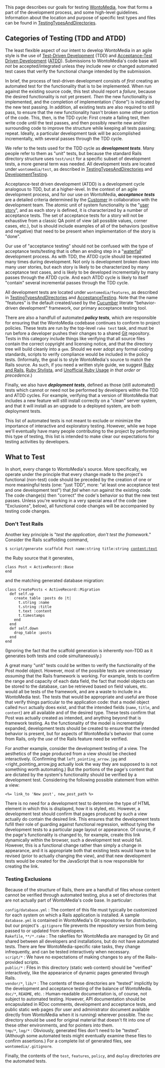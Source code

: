 This page describes our goals for testing [[WontoMedia]], how that
forms a part of the development process, and some high-level
guidelines.  Information about the location and purpose of specific
test types and files can be found in [[TestingTypesAndDirectories]].



== Categories of Testing (TDD and ATDD) ==

The least flexible aspect of our intent to develop WontoMedia in an
agile style is the use of [[Wikipedia:Test_driven_development|Test-Driven Development]] (TDD) and
[http://testdrivendeveloper.com/2008/04/02/AcceptanceTestDrivenDevelopmentExplained.aspx Acceptance-Test Driven Development]
([http://testobsessed.com/wordpress/wp-content/uploads/2008/12/atddexample.pdf ATDD]).
Submissions to WontoMedia's code base will ''not'' be
accepted/integrated unless they include new or changed automated test
cases that verify the functional change intended by the submission.

In brief, the process of test-driven development consists of ''first''
creating an automated test for the functionality that is to be
implemented.  When run against the existing source code, this test
should report a ''failure'', because the desired functionality is not
yet present.  ''Then'' the new functionality is implemented, and the
completion of implementation ("done") is indicated by the new test
passing.  In addition, all existing tests are also required to still
pass, to ensure that the new functionality hasn't broken some other
portion of the code.  This, then, is the TDD cycle: First create a
failing test, then write code until the test passes, and then possibly
rewrite new and/or surrounding code to improve the structure while
keeping all tests passing; repeat.  Ideally, a particular development
task will be accomplished incrementally, with several passes through
the TDD cycle.

We refer to the tests used for the TDD cycle as
'''''development tests'''''.  Many people refer to them as "unit"
tests, but because the standard Rails directory structure uses
<tt>test/unit</tt> for a specific subset of development tests, a more
general term was needed.  All development tests are located under
<tt>wontomedia/test</tt>, as described in
[[TestingTypesAndDirectories]] and [[DevelopmentTesting]].

Acceptance-test driven development (ATDD) is a development cycle
analogous to TDD, but at a higher-level.  In the context of an agile
development process, and for our use on WontoMedia, 
'''''acceptance tests''''' are a detailed criteria determined by the
[[Customer]] in collaboration with the development team.  The atomic
unit of system functionality is the
"[http://www.mountaingoatsoftware.com/article_view/27 user story]",
and as each story is defined, it is characterized by a number of
acceptance tests.  The set of acceptance tests for a story will not be
exhaustive from a classic QA point of view (all possible values,
corner cases, etc.), but is should include examples of all of the
behaviors (positive and negative) that need to be present when
implementation of the story is "done".

Our use of "acceptance testing" should not be confused with the type
of acceptance tests/testing that is often an ending step in a
"[[Wikipedia:Waterfall_model|waterfall]]" development process.  As
with TDD, the ATDD cycle should be repeated many times during
development.  Not only is development broken down into many user
stories, but each story is likely to be characterized by many
acceptance test cases, and is likely to be developed incrementally by
many passes through the ATDD cycle.  And each ATDD cycle is likely to
itself "contain" several incremental passes through the TDD cycle.

All development tests are located under <tt>wontomedia/features</tt>,
as described in [[TestingTypesAndDirectories]] and
[[AcceptanceTesting]].  Note that the name "features" is the default
created/used by the [http://cukes.info/ Cucumber] literate
"behavior-driven development" framework, our primary acceptance
testing tool.

There are also a handfull of automated '''''policy tests''''', which
are responsible for ensuring that the WontoMedia codebase continues to
conform to project policies.  These tests are run by the top-level
<tt>rake test</tt> task, and must be run before a developer pushes
their changes to a shared [[Git]] repository.  Tests in this category
include things like verifying that all source files contain the
correct copyright and licensing notice, and that the directory tree
will build cleanly into a <tt>gem</tt>.  Should we ever adopt any
formal coding standards, scripts to verify compliance would be
included in the policy tests.  (Informally, the goal is to style
WontoMedia's source to match the Rails source.  As such, if you need a
written style guide, we suggest
[http://www.pathf.com/blogs/ruby-and-rails-style-guide/ Ruby and Rails], 
[http://www.pathf.com/blogs/2008/10/ruby-stylista/ Ruby Stylista], and
[http://www.caliban.org/ruby/rubyguide.shtml Unofficial Ruby Usage]
''in that order or precedence''.)

Finally, we also have '''''deployment tests''''', defined as
those (still automated) tests which cannot or need not be performed by
developers within the TDD and ATDD cycles.  For example, verifying
that a version of WontoMedia that includes a new feature will still
install correctly on a "clean" server system, and that it will install
as an upgrade to a deployed system, are both deployment tests.

This list of automated tests is not meant to exclude or minimize the
importance of interactive and exploratory testing.  However, while we
hope we'll eventually have many people contributing to the project by
performing this type of testing, this list is intended to make clear
our expectations for testing activities by developers.

== What to  Test ==

In short, every change to WontoMedia's source.  More specifically, we
operate under the principle that every change made to the project's
functional (non-test) code should be preceded by the creation of one
or more meaningful tests (one: "just TDD", more: "at least one
acceptance test and one development test") that ''fail'' when run
against the existing code.  The code change(s) then "correct" the
code's behavior so that the new test passes.  Unless you're working in
a very special area of the code (see "Exclusions", below), all
functional code changes will be accompanied by testing code changes.

=== Don't Test Rails ===

Another key principle is "''test the application, don't test the framework''."
Consider the Rails scaffolding command,

 $ script/generate scaffold Post name:string title:string content:text

the Ruby source that it generates,

 class Post < ActiveRecord::Base
 end

and the matching generated database migration:

 class CreatePosts < ActiveRecord::Migration
   def self.up
     create_table :posts do |t|
       t.string :name
       t.string :title
       t.text :content
       t.timestamps
     end
   end
   def self.down
     drop_table :posts
   end
 end

(Ignoring the fact that the scaffold generation is inherently non-TDD
as it generates both tests and code simultaneously.)

A great many "unit" tests could be written to verify the functionality
of the Post model object.  However, most of the possible tests are
unnecessary ''assuming'' that the Rails framework is working.  For
example, tests to confirm the range and capacity of each data field,
the fact that model objects can be stored to the database, can be
retrieved based on field values, etc. would all be tests of the
framework, and are a waste to include in a WontoMedia test.  The tests
that would be appropriate and useful are those that verify things
particular to the application code: that a model object called
<tt>Post</tt> actually does exist, and that the intended fields
(<tt>name</tt>, <tt>title</tt>, and <tt>content</tt>) are all
available and of the desired type.  These tests confirm that Post was
actually created as intended, and anything beyond that is framework
testing.  As the functionality of the model is incrementally expanded,
development tests should be created to ensure that the intended
behavior is present, but for aspects of WontoMedia's behavior that
come from Rails, only the ''use'' of the Rails feature need be
verified.

For another example, consider the development testing of a view.  The
aesthetics of the page produced from a view should be checked
interactively.  (Confirming that <tt>left_pointing_arrow.jpg</tt> and
<right_pointing_arrow.jpg</tt> actually look the way they are supposed
to is not something worth automating.)  But the portions of the page's
content that are dictated by the system's functionality should be
verified by a development test.  Considering the following possible
statement from within a view:

 <%= link_to 'New post', new_post_path %>

There is no need for a development test to determine the type of HTML
element in which this is displayed, how it is styled, etc.  However, a
development test should confirm that pages produced by such a view
actually do contain the desired link.  This ensures that the
development tests fufill their role of guarding against functional
regression, without tying the development tests to a particular page
layout or appearance.  Of course, if the page's functionality is
changed to, for example, create this link dynamically within the
browser, such a development test would fail.  However, this is a
functional change rather than simply a change in appearance, and it is
appropriate both that existing tests would have to be revised (prior
to actually changing the view), and that new development tests would
be created for the JavaScript that is now responsible for creating the
link.


=== Testing Exclusions ===

Because of the structure of Rails, there are a handfull of files whose
content cannot be verified through automated testing, plus a set of
directories that are not actually part of WontoMedia's code base.  In
particular:

; <tt>config/database.yml</tt> : The content of this file must typically be customized for each system on which a Rails application is installed.  A sample <tt>database.yml</tt> is contained in WontoMedia's Git repositories for distribution, but our project's <tt>.gitignore</tt> file prevents the repository version from being passed to or updated from developers.
; <tt>Rakefile</tt>, <tt>**/*.rake</tt> : The rakefiles for WontoMedia are managed by Git and shared between all developers and installations, but do not have automated tests.  There are few WontoMedia-specific rake tasks, they change infrequently, and can be tested interactively when necessary.
; <tt>script/*</tt> : We have no expectations of making changes to any of the Rails-provided scripts.
; <tt>public/*</tt> : Files in this directory (static web content) should be "verified" interactively, like the appearance of dynamic pages generated through Rails.
; <tt>vendor/*</tt>, <tt>lib/*</tt> : The contents of these directories are "tested" implicitly by the development and acceptance testing of the balance of WontoMedia.
; <tt>doc/*</tt>, <tt>README</tt>, etc. : Human-readable documentation is, of course, not subject to automated testing.  However, API documentation should be encapsulated in RDoc comments, development and acceptance tests, and public static web pages (for user and administrator document available directly from WontoMedia when it is running) wherever possible.  The <tt>doc</tt> directory should be used for original material that doesn't fit into one of these other environments, and for pointers into them.
; <tt>tmp/*</tt>, <tt>log/*</tt> : Obviously, generated files don't need to be "tested".  (Although some automated tests might eventually examine these files to confirm assertions.)  For a complete list of generated files, see <tt>wontomedia/.gitignore</tt>.

Finally, the contents of the <tt>test</tt>, <tt>features</tt>,
<tt>policy</tt>, and <tt>deploy</tt> directories ''are'' the automated
tests.